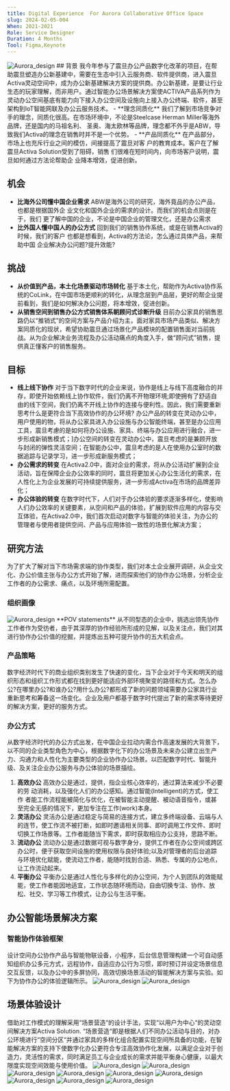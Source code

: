 ```yaml
---
title: Digital Experience  For Aurora Collaborative Office Space
slug: 2024-02-05-004
When: 2021-2021
Role: Service Designer 
Duration: 4 Months 
Tool: Figma,Keynote
---
```


<Image src="/office_design/office_014.png" alt="Aurora_design" className="mb-6 rounded-lg"/>
## 背景
我今年参与了震旦办公产品数字化改革的项目，在帮助震旦塑造办公新基建中，需要在生态中引入云服务商、软件提供商，进入震旦Activa灵动空间中，成为办公新基建解决方案的提供商。办公新基建，是要让行业生态的玩家理解，而非用户。通过智能办公场景解决方案使ACTIVA产品系列作为灵动办公空间基底有能力向下接入办公空间及设施向上接入办公终端、软件，甚至架构到IoT智能网联及办公云服务技术。
- **理念同质化**
我们了解到市场竞争对手的理念，同质化很高。在市场环境中，不论是Steelcase Herman Miller等海外品牌，还是国内的马祖名利、 圣奥、海太欧林等品牌，理念都不外乎是ABW，导致我们Activa的理念在销售时并不是一个优势。
- **产品同质化**
在产品部分，市场上也充斥行业之间的模仿，间接提高了震旦对客 户的教育成本。客户在了解震旦Activa Solution受到了阻碍，销售 们很难在短时间内，向市场客户说明，震旦如何通过方法论帮助企 业降本增效，促进创新。

## 机会
- **比海外公司懂中国企业需求**
ABW是海外公司的研究，海外竟品的办公产品，也都是根据国外企 业文化和国外企业的需求的设计。而我们的机会点则是在于，我们 更了解中国的企业，不论是中国企业的管理文化，还是办公需求
- **比外国人懂中国人的办公方式**
回到我们的销售协作系统，或是在销售Activa的时候，我们的客户 也都是想看到，Activa的方法论，怎么通过具体产品，来帮助中国 企业解决办公问题?提升效能?

## 挑战
- **从价值到产品，本土化场景驱动市场转化**
基于本土化，帮助作为Activa协作系统的CoLink，在中国市场更顺利的转化，从理念层到产品层，更好的帮企业提前看到，我们是如何解决办公问题，将本增效，促进创新。
- **从销售空间到销售办公方式销售体系朝顾问式诊断升级**
目前办公家具的销售思路仍以“推销式”的空间方案与产品介绍为主，面对家具市场产品类似、解决方案同质化的现状，希望协助震旦通过场景化产品模块的配置销售面对当前挑战。从为企业解决业务流程及办公活动痛点的角度入手，做“顾问式”销售，提供真正懂客户的销售服务。

## 目标
- **线上线下协作**
对于当下数字时代的企业来说，协作是线上与线下高度融合的并存，即使开始依赖线上协作软件，我们仍离不开物理环境;即使拥有了舒适自由的线下空间，我们仍离不开线上协作的连接与便利性。因此，我们需要重新思考什么是更符合当下高效协作的办公环境?
办公产品的转变在灵动办公中，用户使用的物，将从办公家具进入办公设施与办公智能终端，甚至是办公应用工具，震旦考慮的是如何将办公设施、家具、终端与办公应用进行融合，进一步形成新销售模式；︎办公空间的转变在灵动办公中，震旦考虑的是兼顾开放与封闭的弹性灵活空间；在智能办公中，震旦考虑的是人在使用办公室时的数据追踪与记录学习，进一步形成新服务模式；
- **办公需求的转变**
在Activa2.0中，面对企业的需求，将从办公活动扩展到企业活动，旨在保障企业办公效率的同时，震旦将更加关心办公生活化的需求，在人性化上为企业发展的可持续提供服务，进一步形成Activa在市场的品牌差异化；
- **办公体验的转变**
在数字时代下，人们对于办公体验的要求逐渐多样化，使影响人们办公效率的关键要素，从空间和产品的体验，扩展到软件应用的内容与交互体验，在Activa2.0中，我们首次启动对数字与智能的体验关注，为办公的管理者与使用者提供空间、产品与应用体验一致性的场景化解决方案；

## 研究方法
为了扩大了解对当下市场需求端的协作类型，我们对本土企业展开调研，从企业文化、办公价值主张与办公方式开始了解，进而探索他们的协作办公场景，分析企业工作者的办公需求、痛点，以及环境所需配置。

### 组织画像
<Image src="/office_design/office_02.jpeg" alt="Aurora_design" className="mb-6 rounded-lg"/>
**POV statements**
从不同型态的企业中，挑选出领先协作工作者作为受彷者，由于其深厚的协作经验所形成的见解，以及关注点，我们对其进行协作办公价值的挖掘，并提炼出五种可提升协作的五大机会点。

### 产品策略
数字经济时代下的商业组织类别发生了快速的变化，当下企业对于今天和明天的组织形态和组织工作形式都在找到更好能适应外部环境聚变的路径和方式。怎么办公?在哪里办公?和谁办公?用什么办公?都形成了新的问题领域需要办公家具行业重新思考和筹备这一场变化。企业及用户都基于数字时代提出了新的需求等待更好的解决方案，更好的服务方式。

### 办公方式
从数字经济时代的办公方式出发，在中国企业拉动内需合作高速发展的大背景下，以不同的企业类型角色为中心，根据数字化下的办公场景及未来办公建立出生产力、沟通力和人性化为主要类型的企业协作办公场景。以匹配数字时代、智能升级、及关注企业办公服务与办公体验的场景描绘。
1. **高效办公**
高效办公是通过，提供，指企业核心效率的，通过算法来减少不必要的劳 动消耗，以及强化人们的办公感知。通过智能(Intelligent)的方式，使工作 者能工作流程能被简化与优化，在被智能主动提醒、被动语音指令，或甚 至完全无感的情况下，更加专注在工作(work)本身。
2. **灵活办公**
灵活办公是通过稳定与简易的连接方式，建立多终端设备、云端与人的连节，使工作流不被打断，如即时邀请相关同事、即时调用工作文件、即时切换工作场景等。工作者能随当下需求，即时获取相应办公支持，思路不断。
3. **流动办公**
流动办公是通过数据可视与数字身分，提供工作者在办公空间或跨区办公时，便于获取空间设施的使用权限与良好体验;以及对管理者的后台追踪与环境优化赋能，使流动工作者，能随时找到合适、熟悉、专属的办公地点，让工作流动起来。
4. **平衡办公**
平衡办公是通过人性化与多样化的办公空间，为个人到团队的效能赋能，使工作者能因地适宜，工作状态随环境而动，自由切换专注、协作、放松、社交、学习等工作模式，让办公与生活平衡。

## 办公智能场景解决方案
### 智能协作体验框架
设计空间办公协作产品与智能物联设备，小程序，后台信息管理构建一个可自动感知组织办公多元方式，远程协作，自适应办公行为习惯，即时预订并设定场景信息交互反馈，以及办公中的多屏协同，高效切换场景活动的智能解决方案与实验。如下为协作办公的体验逻辑所示。
<Image src="/office_design/office_03.png" alt="Aurora_design" className="mb-6 rounded-lg"/>
<Image src="/office_design/office_04.png" alt="Aurora_design" className="mb-6 rounded-lg"/>

## 场景体验设计
借助对工作模式的理解采用“场景营造“的设计手法，实现“以用户为中心“的灵动空间解决方案Activa Solution. “场景营造“即是根据人们不同办公活动与目的，对办公环境进行“空间分区“并通过家具的多样化组合配置实现空间所具备的功能，在智能解决方案的支持下使数字化办公更符合专注高效协作化发展，以满足企业对于创造力，灵活性的需求，同时满足员工与企业成长的需求并能平衡身心健康，以最大限度实现空间效能与使用价值。
<Image src="/office_design/office_05.png" alt="Aurora_design" className="mb-6 rounded-lg"/>
<Image src="/office_design/office_06.jpg" alt="Aurora_design" className="mb-6 rounded-lg"/>
<Image src="/office_design/office_07.jpg" alt="Aurora_design" className="mb-6 rounded-lg"/>
<Image src="/office_design/office_08.jpg" alt="Aurora_design" className="mb-6 rounded-lg"/>
<Image src="/office_design/office_09.jpg" alt="Aurora_design" className="mb-6 rounded-lg"/>
<Image src="/office_design/office_010.jpg" alt="Aurora_design" className="mb-6 rounded-lg"/>
<Image src="/office_design/office_011.jpg" alt="Aurora_design" className="mb-6 rounded-lg"/>
<Image src="/office_design/office_012.jpg" alt="Aurora_design" className="mb-6 rounded-lg"/>
<Image src="/office_design/office_013.jpg" alt="Aurora_design" className="mb-6 rounded-lg"/>




